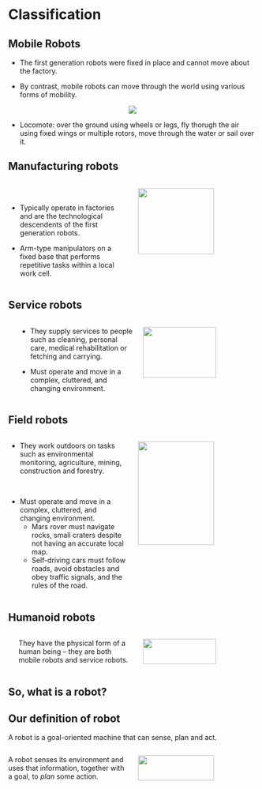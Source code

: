 # Classification

## Mobile Robots

- The first generation robots were fixed in place and cannot move about the
  factory.

- By contrast, mobile robots can move through the world using various forms of
  mobility.

<center><img src="contents/assets/mobile.png"
             style="max-width: 50%;"/></center>

- Locomote: over the ground using wheels or legs, fly thorugh the air
  using fixed wings or multiple rotors, move through the water or sail over it.

## Manufacturing robots

:::: {.columns}

::: {.column width="50%"}

<br>

- Typically operate in factories and are the technological descendents of the
first generation robots.

- Arm-type manipulators on a fixed base that performs repetitive tasks within a
  local work cell.

:::

::: {.column width="50%" fig-align="right"}
![](contents/assets/manufacturing.png){width=80% fig-align="right"}
:::

::::


## Service robots

:::: {.columns}

<br><br>

::: {.column width="50%"}
- They supply services to people such as cleaning, personal care, medical
rehabilitation or fetching and carrying.

- Must operate and move in a complex, cluttered, and changing environment.

:::

::: {.column width="50%" layout-valign="center"}
![](contents/assets/service.png){width=80% fig-align="right"}
:::

::::

## Field robots {.smaller}

:::: {.columns}

::: {.column width="50%"}
- They work outdoors on tasks such as environmental monitoring, agriculture,
mining, construction and forestry.

<br>

- Must operate and move in a complex, cluttered, and changing environment.
  - Mars rover must navigate rocks, small craters despite not having an accurate
    local map.
  - Self-driving cars must follow roads, avoid obstacles and obey traffic
    signals, and the rules of the road.
:::

::: {.column width="50%" layout-valign="center"}
![](contents/assets/morefield.png){width=80% fig-align="right"}
:::

::::


## Humanoid robots

:::: {.columns}

<br><br>

::: {.column width="50%"}
They have the physical form of a human being -- they are both mobile robots and
service robots.
:::

::: {.column width="50%" layout-valign="center"}
![](contents/assets/humanoid.png){width=80% fig-align="right"}
:::

::::


## So, what is a robot?

:::: {.fragment .fade-out}

::::

:::: {.fragment .fade-up}

::: {.callout-note icon="false"}
## Our definition of robot
A robot is a goal-oriented machine that can sense, plan and act.
::: 
:::: 

:::: {.columns .fragment .fade-up}

::: {.column width="50%"}
A robot senses its environment and uses that information, together with a goal,
to *plan* some action.
:::

::: {.column width="50%"}
![](contents/assets/quadruped.png){width=80% fig-align="right"}
:::

::::

